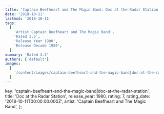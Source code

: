 ```yaml
---
title: 'Captain Beefheart and The Magic Band: Doc at the Radar Station (1980)'
date: '2018-10-11'
lastmod: '2018-10-11'
tags:
  [
    'Artist Captain Beefheart and The Magic Band',
    'Rated 3.5',
    'Release Year 1980',
    'Release Decade 1980',
  ]
summary: 'Rated 3.5'
authors: ['default']
images:
  [
    '/content/images/captain-beefheart-and-the-magic-band|doc-at-the-radar-station.jpg',
  ]
---
```


  key: 'captain-beefheart-and-the-magic-band|doc-at-the-radar-station',
  title: 'Doc at the Radar Station',
  release_year: 1980,
  rating: 7,
  rating_date: '2018-10-11T00:00:00.000Z',
  artist: 'Captain Beefheart and The Magic Band',
};

<MusicRating data={data} />
